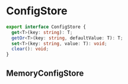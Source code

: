 # ConfigStore

```typescript
export interface ConfigStore {
  get<T>(key: string): T;
  getOr<T>(key: string, defaultValue: T): T;
  set<T>(key: string, value: T): void;
  clear(): void;
}
```

## MemoryConfigStore
